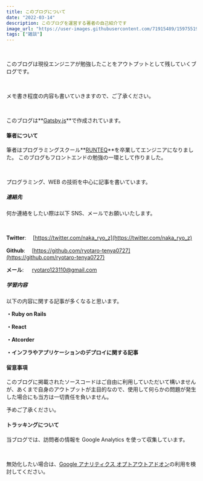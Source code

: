 ```yaml
---
title: このブログについて
date: "2022-03-14"
description: このブログを運営する著者の自己紹介です
image_url: "https://user-images.githubusercontent.com/71915489/159755199-629aa3c9-46ef-4dfc-803e-667c1ef16b69.jpg"
tags: ["雑談"]
---
```


<br />

このブログは現役エンジニアが勉強したことをアウトプットとして残していくブログです。

<br />

メモ書き程度の内容も書いていきますので、ご了承ください。

<br />

このブログは**[Gatsby.js](https://www.gatsbyjs.com/)**で作成されています。

#### 筆者について

筆者はプログラミングスクール**[RUNTEQ]("https://runteq.jp/")**を卒業してエンジニアになりました。
このブログもフロントエンドの勉強の一環として作りました。

<br />

プログラミング、WEB の技術を中心に記事を書いています。

##### 連絡先

何か連絡をしたい際は以下 SNS、メールでお願いいたします。

<br />

**Twitter**: 　[https://twitter.com/naka_ryo_z](https://twitter.com/naka_ryo_z)

**Github**: 　[https://github.com/ryotaro-tenya0727](https://github.com/ryotaro-tenya0727)

**メール**: 　 ryotaro123110@gmail.com

##### 学習内容

以下の内容に関する記事が多くなると思います。

**・Ruby on Rails**

**・React**

**・Atcorder**

**・インフラやアプリケーションのデプロイに関する記事**

#### 留意事項

このブログに掲載されたソースコードはご自由に利用していただいて構いませんが、あくまで自身のアウトプットが主目的なので、使用して何らかの問題が発生した場合にも当方は一切責任を負いません。

予めご了承ください。

#### トラッキングについて

当ブログでは、訪問者の情報を Google Analytics を使って収集しています。

<br />

無効化したい場合は、[Google アナリティクス オプトアウトアドオン](https://tools.google.com/dlpage/gaoptout)の利用を検討してください。
